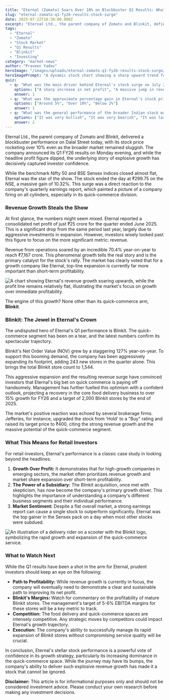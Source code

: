 ```yaml
---
title: "Eternal (Zomato) Soars Over 10% on Blockbuster Q1 Results: What's Fuelling the Rally?"
slug: "eternal-zomato-q1-fy26-results-stock-surge"
date: 2025-07-22T18:30:00.000Z
excerpt: "Eternal Ltd., the parent company of Zomato and Blinkit, defied a flat market to surge over 10% after announcing its Q1 FY26 results. While profits dipped, a massive revenue jump driven by its quick-commerce arm has investors buzzing. We break down what this means for you."
tags:
  - "Eternal"
  - "Zomato"
  - "Stock Market"
  - "Q1 Results"
  - "Blinkit"
  - "Investing"
category: "market-news"
author: "Praveen Yadav"
heroImage: "/images/uploads/eternal-zomato-q1-fy26-results-stock-surge/hero-image.jpg"
heroImagePrompt: "A dynamic stock chart showing a sharp upward trend for Eternal Ltd. (Zomato) stock, with the BSE Sensex index line remaining flat in the background, symbolizing its outperformance."
quiz:
  - q: "What was the main driver behind Eternal's stock surge on July 22, 2025?"
    options: ["A sharp increase in net profit", "A massive jump in revenue, led by Blinkit", "A new international acquisition"]
    answer: 1
  - q: "What was the approximate percentage gain in Eternal's stock price?"
    options: ["Around 5%", "Over 10%", "Below 2%"]
    answer: 1
  - q: "What was the general performance of the broader Indian stock market on the same day?"
    options: ["It was very bullish", "It was very bearish", "It was largely flat"]
    answer: 2
---
```


Eternal Ltd., the parent company of Zomato and Blinkit, delivered a blockbuster performance on Dalal Street today, with its stock price rocketing over 10% even as the broader market remained sluggish. The company announced its Q1 FY26 results on Monday evening, and while the headline profit figure dipped, the underlying story of explosive growth has decisively captured investor confidence.

While the benchmark Nifty 50 and BSE Sensex indices closed almost flat, Eternal was the star of the show. The stock ended the day at ₹299.75 on the NSE, a massive gain of 10.32%. This surge was a direct reaction to the company's quarterly earnings report, which painted a picture of a company firing on all cylinders, especially in its quick-commerce division.

### Revenue Growth Steals the Show

At first glance, the numbers might seem mixed. Eternal reported a consolidated net profit of just ₹25 crore for the quarter ended June 2025. This is a significant drop from the same period last year, largely due to aggressive investments in expansion. However, investors wisely looked past this figure to focus on the more significant metric: revenue.

Revenue from operations soared by an incredible 70.4% year-on-year to reach ₹7,167 crore. This phenomenal growth tells the real story and is the primary catalyst for the stock's rally. The market has clearly voted that for a growth company like Eternal, top-line expansion is currently far more important than short-term profitability.

![A chart showing Eternal's revenue growth soaring upwards, while the profit line remains relatively flat, illustrating the market's focus on growth over immediate profitability.](/images/uploads/eternal-zomato-q1-fy26-results-stock-surge/revenue-vs-profit.png)

The engine of this growth? None other than its quick-commerce arm, **Blinkit**.

### Blinkit: The Jewel in Eternal's Crown

The undisputed hero of Eternal's Q1 performance is Blinkit. The quick-commerce segment has been on a tear, and the latest numbers confirm its spectacular trajectory.

Blinkit's Net Order Value (NOV) grew by a staggering 127% year-on-year. To support this booming demand, the company has been aggressively expanding its footprint, adding 243 new stores in the quarter alone. This brings the total Blinkit store count to 1,544.

This aggressive expansion and the resulting revenue surge have convinced investors that Eternal's big bet on quick commerce is paying off handsomely. Management has further fuelled this optimism with a confident outlook, projecting a recovery in the core food delivery business to over 15% growth for FY26 and a target of 2,000 Blinkit stores by the end of 2025.

The market's positive reaction was echoed by several brokerage firms. Jefferies, for instance, upgraded the stock from 'Hold' to a "Buy" rating and raised its target price to ₹400, citing the strong revenue growth and the massive potential of the quick-commerce segment.

### What This Means for Retail Investors

For retail investors, Eternal's performance is a classic case study in looking beyond the headlines.
1.  **Growth Over Profit:** It demonstrates that for high-growth companies in emerging sectors, the market often prioritizes revenue growth and market share expansion over short-term profitability.
2.  **The Power of a Subsidiary:** The Blinkit acquisition, once met with skepticism, has now become the company's primary growth driver. This highlights the importance of understanding a company's different business segments and their individual performance.
3.  **Market Sentiment:** Despite a flat overall market, a strong earnings report can cause a single stock to outperform significantly. Eternal was the top gainer in the Sensex pack on a day when most other stocks were subdued.

![An illustration of a delivery rider on a scooter with the Blinkit logo, symbolizing the rapid growth and expansion of the quick-commerce service.](/images/uploads/eternal-zomato-q1-fy26-results-stock-surge/blinkit-growth-driver.png)

### What to Watch Next

While the Q1 results have been a shot in the arm for Eternal, prudent investors should keep an eye on the following:

*   **Path to Profitability:** While revenue growth is currently in focus, the company will eventually need to demonstrate a clear and sustainable path to improving its net profit.
*   **Blinkit's Margins:** Watch for commentary on the profitability of mature Blinkit stores. The management's target of 5-6% EBITDA margins for these stores will be a key metric to track.
*   **Competition:** The food delivery and quick-commerce spaces are intensely competitive. Any strategic moves by competitors could impact Eternal's growth trajectory.
*   **Execution:** The company's ability to successfully manage its rapid expansion of Blinkit stores without compromising service quality will be crucial.

In conclusion, Eternal's stellar stock performance is a powerful vote of confidence in its growth strategy, particularly its increasing dominance in the quick-commerce space. While the journey may have its bumps, the company's ability to deliver such explosive revenue growth has made it a stock that cannot be ignored.

**Disclaimer:** This article is for informational purposes only and should not be considered investment advice. Please conduct your own research before making any investment decisions.